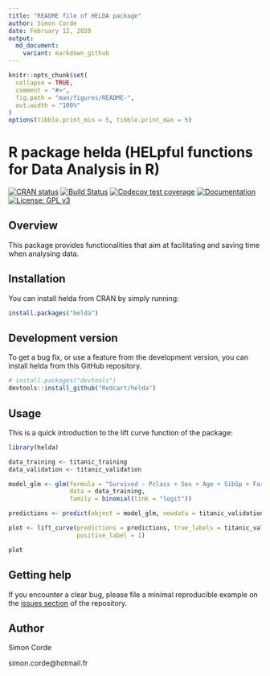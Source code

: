```yaml
---
title: "README file of HELDA package"
author: Simon Corde
date: February 12, 2020
output:
  md_document:
    variant: markdown_github
---
```


<!-- README.md is generated from README.Rmd. Please edit that file -->

```r
knitr::opts_chunk$set(
  collapse = TRUE,
  comment = "#>",
  fig.path = "man/figures/README-",
  out.width = "100%"
)
options(tibble.print_min = 5, tibble.print_max = 5)
```

# R package helda (HELpful functions for Data Analysis in R)

<!-- badges: start -->
[![CRAN status](https://www.r-pkg.org/badges/version/helda)](https://cran.r-project.org/package=helda)
[![Build Status](https://travis-ci.com/Redcart/helda.svg?branch=master)](https://travis-ci.com/Redcart/helda)
[![Codecov test coverage](https://codecov.io/gh/Redcart/helda/branch/master/graph/badge.svg)](https://codecov.io/gh/Redcart/helda?branch=master)
[![Documentation](https://www.rdocumentation.org/badges/version/helda)](https://www.rdocumentation.org/packages/helda/versions/0.9.1)
[![License: GPL v3](https://img.shields.io/badge/license-GPLv3-blue.svg)](https://www.gnu.org/licenses/gpl-3.0)
<!-- badges: end -->

## Overview

This package provides functionalities that aim at facilitating and saving time when analysing data.

## Installation

You can install helda from CRAN by simply running:
```r
install.packages("helda")
```

## Development version

To get a bug fix, or use a feature from the development version, you can install 
helda from this GitHub repository.

```r
# install.packages("devtools")
devtools::install_github("Redcart/helda")
```

## Usage

This is a quick introduction to the lift curve function of the package:
```r
library(helda)

data_training <- titanic_training
data_validation <- titanic_validation

model_glm <- glm(formula = "Survived ~ Pclass + Sex + Age + SibSp + Fare + Embarked",
                 data = data_training,
                 family = binomial(link = "logit"))

predictions <- predict(object = model_glm, newdata = titanic_validation, type = "response")

plot <- lift_curve(predictions = predictions, true_labels = titanic_validation$Survived, 
                   positive_label = 1)

plot
```

## Getting help

If you encounter a clear bug, please file a minimal reproducible example on the [issues section](https://github.com/Redcart/helda/issues) of the repository.


## Author

Simon Corde

simon.corde@hotmail.fr
